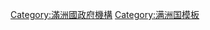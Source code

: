 {{Navbox
|name = 滿洲國政府機構
|state =
|titlestyle = background:#d99502;
|title = [[File:Emblem of the Emperor of Manchukuo.svg|20px|滿洲國皇帝旗]][[滿洲國]]政府機構[[File:Emblem of the Emperor of Manchukuo.svg|20px|滿洲國皇帝旗]]
|color =#d99502;
|image = [[File:Flag of the Emperor of Manchukuo.svg|150px|滿洲國皇帝旗]]
|bodystyle = 
|groupstyle = font-size:100%;background:#f3b40b;
|listclass = hlist
|group1 = [[滿洲國皇帝|皇帝]]
|list1 = 
*[[溥仪|康德帝]]
|group2 = 皇室
|list2 = 
*[[滿洲國皇帝|皇帝]]
*[[婉容|皇后]]
*[[储君|皇太子]]（[[储君]]）
*[[贵妃]]（[[文绣|淑妃]]）
*[[嬪]]（[[李玉琴|福嫔]]）
*[[贵人]]（[[譚玉齡|祥贵人]]）
*[[皇族]]
*[[摄政王]]
|group3 = 皇帝直隸機關
|list3 = 
*[[滿洲國宮內府|宮內府]]
*[[滿洲國尚書府|尚書府]]
*[[滿洲國參議府|參議府]]
*[[滿洲國侍從武官處|侍從武官處]]
*[[滿洲國軍事諮議院|軍事諮議院]]
*[[滿洲國祭祀府|祭祀府]]
|group4 = 宮中祭祀
|list4 = 
*[[清朝君主列表|皇帝列表]]
*[[Template:清朝皇后|皇后列表]]
*[[祭孔|祀孔]]
*[[天照大神]]
*[[神道]]
|group5 = [[滿洲國中央政府機構職官列表|政府]]
|list5 = 
*[[滿洲國國務院|國務院]]
**[[國務總理大臣]]
*{{link-ja|滿洲國總務廳|総務庁 (満州国)|總務廳}}
*[[滿洲國立法院|立法院]]
*[[滿洲國監察院|監察院]]
*[[滿洲國法院|法院]]
*[[满洲国检察厅|檢察廳]] 
|group6 = 公務、制度
|list6 = 
*{{link-ja|帝位繼承法 (滿洲國)|帝位継承法 (満州国)|帝位繼承法}}
*[[组织法 (满洲国)|组织法]]
|group7 = 皇室儀式、行事
|list7 = 
*[[即位|即位礼]]
*[[祭天]]
|group8 = 寶物、御物
|list8 = 
*{{link-ja|御名御璽|御名御璽}}
*[[建國神廟]]
*[[新京东本愿寺|东本愿寺]]
|group9 = 居所、陵墓
|list9 = 
*[[偽滿皇宮博物院|皇宫]]
*[[明清皇家陵寝|皇陵]]
**[[盛京三陵|盛京]]
**[[清东陵|东陵]]
**[[清西陵|西陵]] 
|group10 = [[滿洲國軍|帝國軍]]
|list10 = 
*[[禁衛隊]]
*[[江上军|江防艦隊]]
*[[飛行隊 (滿洲國軍)|飛行隊]]
*[[靖安军]]
*[[興安軍]]
*[[间岛特设队]]
|group11 = [[滿洲國警察|帝國警察]]
|list11 = 
*[[海上警察隊 (滿洲國)|海上警察隊]]
*{{link-ja|保安局 (滿洲國)|保安局 (満州国)|保安局}}
|group12 = 政治團體
|list12 = 
*[[滿洲國協和會|協和會]]
|group13 = 其他
|list13 = 
*[[满洲国国徽|兰花御纹徽]]
*[[滿洲國國歌|建国歌]]
*[[滿洲國節日]]
}}
<noinclude>
[[Category:滿洲國政府機構]]
[[Category:满洲国模板]]
</noinclude>